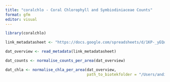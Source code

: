 ```yaml
---
title: "coralchlo - Coral Chlorophyll and Symbiodiniaceae Counts"
format: gfm
editor: visual
---
```


```r
library(coralchlo)

link_metadatasheet <- "https://docs.google.com/spreadsheets/d/1KP-_yEQoHC9zHPlVpf3ob9BRJ60qNiGJsdZsO-l3ljw/edit?gid=0#gid=0"

dat_overview <- read_metadata(link_metadatasheet)

dat_counts <- normalise_counts_per_area(dat_overview)

dat_chla <- normalise_chla_per_area(dat_overview,
                                    path_to_biotekfolder = "/Users/andi/Desktop/test_files")
```
